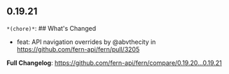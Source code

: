 ## 0.19.21
`*(chore)*`: ## What's Changed
* feat: API navigation overrides by @abvthecity in https://github.com/fern-api/fern/pull/3205


**Full Changelog**: https://github.com/fern-api/fern/compare/0.19.20...0.19.21

